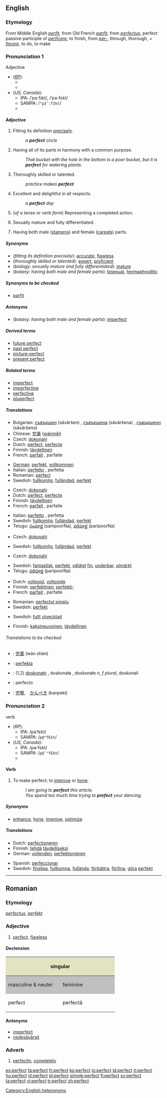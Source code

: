 ==English==

{{rank|sister|occasion|enemy|729|perfect|bright|scarcely|Paris}}

===Etymology===
From Middle English ''[[perfit]]'', from Old French ''[[parfit]]'', from {{L.}} ''[[perfectus]]'', perfect passive participle of ''[[perficere]]'', to finish, from ''[[per-]]'', through, thorough, + ''[[facere]]'', to do, to make

===Pronunciation 1===
;Adjective
*(''[[RP]]''):
**{{IPA|/ˈpɜːfɪkt/}}
**{{SAMPA|/<tt>"p3:fIkt</tt>/}}
*(''US, Canada''):
**IPA: /ˈpɝːfɪkt/, /ˈpɝːfɛkt/
**SAMPA: /<tt>"p3`:fIkt</tt>/
**{{audio|en-us-perfect-adj.ogg|Audio (US)}}

====Adjective====
{{en-adj}}

# Fitting its definition [[precisely]].
#:''a '''perfect''' circle''
# Having all of its parts in harmony with a common purpose.
#:''That bucket with the hole in the bottom is a poor bucket, but it is '''perfect''' for watering plants.''
# Thoroughly skilled or talented.
#:''practice makes '''perfect'''''
# Excellent and delightful in all respects.
#:''a '''perfect''' day''
# {{grammar}} (''of a tense or verb form'') Representing a completed action.
# {{biology}} Sexually mature and fully differentiated.
# {{botany}} Having both male ([[stamen]]s) and female ([[carpel]]s) parts.

=====Synonyms=====
*(''fitting its definition precisely''): [[accurate]], [[flawless]]
*(''thoroughly skilled or talented''): [[expert]], [[proficient]]
*(''biology: sexually mature and fully differentiated''): [[mature]]
*(''botany: having both male and female parts''): [[bisexual]], [[hermaphroditic]]

{{rfc-header|Synonyms to be checked}}

=====Synonyms to be checked=====
*[[parfit]]<!--archaic or obsolete-->

=====Antonyms=====
*(''botany: having both male and female parts''): [[imperfect]]

=====Derived terms=====
*[[future perfect]]
*[[past perfect]]
*[[picture-perfect]]
*[[present perfect]]

=====Related terms=====
*[[imperfect]]
*[[imperfective]]
*[[perfective]]
*[[pluperfect]]

=====Translations=====

{{trans-top|fitting its definition precisely}}
*Bulgarian: [[съвършен]] (sǎvǎršen) {{m}}, [[съвършена]] (sǎvǎršena) {{f}}, [[съвършено]] (sǎvǎršeno) {{n}}
*Chinese: [[完美]] ([[wánměi]])
*Czech: [[dokonalý]]
*Dutch: [[perfect#Dutch|perfect]], [[perfecte]]
*Finnish: [[täydellinen]]
*French: [[parfait]] {{m}}, parfaite {{f}}
{{trans-mid}}
*[[German]]: [[perfekt]], [[vollkommen]]
*Italian: [[perfetto]] {{m}}, perfetta {{f}}
*Romanian: [[perfect#Romanian|perfect]]
*Swedish: [[fullkomlig]], [[fulländad]], [[perfekt]]
{{trans-bottom}}

{{trans-top|having all of its parts in harmony with a common purpose}}
*Czech: [[dokonalý]]
*Dutch: [[perfect#Dutch|perfect]], [[perfecte]]
*Finnish: [[täydellinen]]
*French: [[parfait]] {{m}}, parfaite {{f}}
{{trans-mid}}
*Italian: [[perfetto]] {{m}}, perfetta {{f}}
*Swedish: [[fullkomlig]], [[fulländad]], [[perfekt]]
*Telugu: [[సంపూర్ణ]] (sampoorNa), [[పరిపూర్ణ]] (paripoorNa)
{{trans-bottom}}

{{trans-top|thoroughly skilled or talented}}
*Czech: [[dokonalý]]
{{trans-mid}}
*Swedish: [[fullkomlig]], [[fulländad]], [[perfekt]]
{{trans-bottom}}

{{trans-top|excellent and delightful in all respects}}
*Czech: [[dokonalý]]
{{trans-mid}}
*Swedish: [[fantastisk]], [[perfekt]], [[väldigt]] [[fin]], [[underbar]], [[utmärkt]]
*Telugu: [[పరిపూర్ణ]] (paripoorNa)
{{trans-bottom}}

{{trans-top|grammar: of a tense or verb form: representing a completed action}}
*Dutch: [[voltooid]], [[voltooide]]
*Finnish: [[perfektinen]], [[perfekti-]]
*French: [[parfait]] {{m}}, parfaite {{f}}
{{trans-mid}}
*Romanian: [[perfectul simplu]]
*Swedish: [[perfekt]]
{{trans-bottom}}

{{trans-top|biology: sexually mature and fully differentiated}}
{{trans-mid}}
*Swedish: [[fullt]] [[utvecklad]]
{{trans-bottom}}

{{trans-top|botany: having both male and female parts}}
*Finnish: [[kaksineuvoinen]], [[täydellinen]]
{{trans-mid}}
{{trans-bottom}}

======Translations to be checked======
<!--Remove this section once all of the translations below have been moved into the tables above.-->
{{checktrans}}

*{{ttbc|Chinese}}: [[完善]] (wán shàn)
*{{ttbc|Ido}}: [[perfekta]]
*{{ttbc|Polish}}: (1,2) [[doskonały]] {{m}}, doskonała {{f}}, doskonałe ''n, f plural'', doskonali {{m}} {{p}}
*{{ttbc|Spanish}}: perfecto
*{{ttbc|Japanese}}: [[完璧]],　[[かんぺき]] (kanpeki)

===Pronunciation 2===
;verb
*(''RP''):
**IPA: /pəˈfɛkt/
**SAMPA: /<tt>p@"fEkt</tt>/
*(''US, Canada''):
**IPA: /pɚˈfɛkt/
**SAMPA: /<tt>p@`"fEkt</tt>/
**{{audio|en-us-perfect-verb.ogg|Audio (US)}}

====Verb====
{{en-verb}}

# {{transitive}} To make perfect; to [[improve]] or [[hone]].
#:''I am going to '''perfect''' this article.''
#:''You spend too much time trying to '''prefect''' your dancing.''

=====Synonyms=====
*[[enhance]], [[hone]], [[improve]], [[optimize]]

=====Translations=====
{{trans-top|make perfect}}
*Dutch: [[perfectioneren]]
*Finnish: [[tehdä]] [[täydellinen|täydelliseksi]]
*German: [[vollenden]], [[perfektionieren]]
{{trans-mid}}
*Spanish: [[perfeccionar]]
*Swedish: [[finslipa]], [[fullkomna]], [[fullända]], [[förbättra]], [[förfina]], [[göra]] [[perfekt]]
{{trans-bottom}}

[[Category:English heteronyms]]


----

==Romanian==

===Etymology===
{{L.|ro}} ''[[perfectus]]'', {{G.|ro}} ''[[perfekt]]''

===Adjective===
{{ro-adj|4}}
#[[perfect#Adjective|perfect]], [[flawless]]

====Declension====
<center>
{| style="background:#F0F0F0"

|-
! colspan="2" style="background:#e2e4c0" | singular
! colspan="2" style="background:#e2e4c0" | plural

|-
! style="width:10em;background:#C0C0C0" | masculine & neuter
! style="width:10em;background:#C0C0C0" | feminine
! style="width:10em;background:#C0C0C0" | masculine
! style="width:10em;background:#C0C0C0" | feminine & neuter

|-
| perfect
| perfectă
| perfecţi
| perfecte
|}
</center>

====Antonyms====
*[[imperfect]]
*[[nedesăvârşit]]

===Adverb===
{{ro-adv}}
#[[perfectly]], [[completely]]

[[es:perfect]]
[[fa:perfect]]
[[fr:perfect]]
[[ko:perfect]]
[[io:perfect]]
[[id:perfect]]
[[it:perfect]]
[[hu:perfect]]
[[nl:perfect]]
[[pl:perfect]]
[[simple:perfect]]
[[fi:perfect]]
[[sv:perfect]]
[[ta:perfect]]
[[vi:perfect]]
[[tr:perfect]]
[[zh:perfect]]